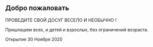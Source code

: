 ## Добро пожаловать

ПРОВЕДИТЕ СВОЙ ДОСУГ ВЕСЕЛО  И  НЕОБЫЧНО !

Пришлашем всех, и детей и взрослых, без ограничений возраста.

Открытие 30 Ноября 2020





